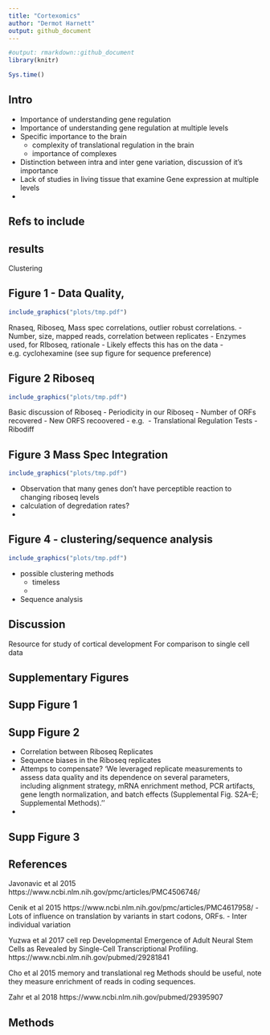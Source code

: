 ```yaml
---
title: "Cortexomics"
author: "Dermot Harnett"
output: github_document
---
```




```r
#output: rmarkdown::github_document
library(knitr)
```

```r
Sys.time()
```


## Intro
- Importance of understanding gene regulation
- Importance of understanding gene regulation at multiple levels
- Specific importance to the brain
	- complexity of translational regulation in the brain
	- importance of complexes
- Distinction between intra and inter gene variation, discussion of it's importance
- Lack of studies in living tissue that examine Gene expression at multiple levels
-  


## Refs to include


## results
Clustering


##  Figure 1 - Data Quality, 
```r
include_graphics("plots/tmp.pdf")
```
Rnaseq, Riboseq, Mass spec correlations, outlier robust correlations.
- Number, size, mapped reads, correlation between replicates
- Enzymes used, for RIboseq, rationale
- Likely effects this has on the data - e.g. cyclohexamine (see sup figure for sequence preference)


## Figure 2 Riboseq
```r
include_graphics("plots/tmp.pdf")

```
Basic discussion of Riboseq
- Periodicity in our Riboseq
- Number of ORFs recovered
- New ORFS recoovered - e.g. 
- Translational Regulation Tests - Ribodiff


## Figure 3 Mass Spec Integration
```r
include_graphics("plots/tmp.pdf")

```
 - Observation that many genes don't have perceptible reaction to changing riboseq levels
 - calculation of degredation rates?
 -  

## Figure 4 - clustering/sequence analysis
```r
include_graphics("plots/tmp.pdf")
```

- possible clustering methods
	- timeless
	- 

- Sequence analysis

## Discussion
Resource for study of cortical development
For comparison to single cell data



## Supplementary Figures

## Supp Figure 1

## Supp Figure 2
- Correlation between Riboseq Replicates
- Sequence biases in the Riboseq replicates
- Attemps to compensate?
'We leveraged replicate measurements to assess data quality and its dependence on several parameters, including alignment strategy, mRNA enrichment method, PCR artifacts, gene length normalization, and batch effects (Supplemental Fig. S2A–E; Supplemental Methods).''
- 

## Supp Figure 3

## References
Javonavic et al 2015
https://www.ncbi.nlm.nih.gov/pmc/articles/PMC4506746/

Cenik et al 2015
https://www.ncbi.nlm.nih.gov/pmc/articles/PMC4617958/
 - Lots of influence on translation by variants in start codons, ORFs.
 - Inter individual variation

Yuzwa et al 2017 cell rep
Developmental Emergence of Adult Neural Stem Cells as Revealed by Single-Cell Transcriptional Profiling.
https://www.ncbi.nlm.nih.gov/pubmed/29281841


Cho et al 2015
memory and translational reg
Methods should be useful, note they measure enrichment of reads in coding sequences.

Zahr et al 2018
https://www.ncbi.nlm.nih.gov/pubmed/29395907



## Methods


